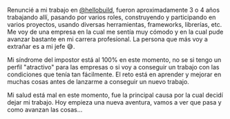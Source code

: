 Renuncié a mi trabajo en [@hellobuild](https://hellobuild.co), fueron aproximadamente 3 o 4 años trabajando allí, pasando por varios roles, construyendo y participando en varios proyectos, usando diversas herramientas, frameworks, librerías, etc. Me voy de una empresa en la cual me sentía muy cómodo y en la cual pude avanzar bastante en mi carrera profesional. La persona que más voy a extrañar es a mi jefe 😅.

Mi síndrome del impostor está al 100% en este momento, no se si tengo un perfil "atractivo" para las empresas o si voy a conseguir un trabajo con las condiciones que tenía tan fácilmente. El reto está en aprender y mejorar en muchas cosas antes de lanzarme a conseguir un nuevo trabajo.

Mi salud está mal en este momento, fue la principal causa por la cual decidí dejar mi trabajo. Hoy empieza una nueva aventura, vamos a ver que pasa y como avanzan las cosas...
